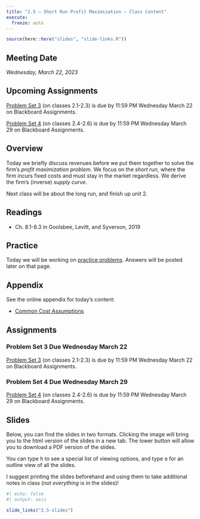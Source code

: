 ```yaml
---
title: "2.5 — Short Run Profit Maximization — Class Content"
execute:
  freeze: auto
---
```


```r
source(here::here("slides", "slide-links.R"))
```

::: {.callout-note appearance=minimal}
# Meeting Date
*Wednesday, March 22, 2023*
:::

::: callout-warning
# Upcoming Assignments
[Problem Set 3](/assignments/03-problem-set) (on classes 2.1-2.3) is due by 11:59 PM Wednesday March 22 on Blackboard Assignments.

[Problem Set 4](/assignments/04-problem-set) (on classes 2.4-2.6) is due by 11:59 PM Wednesday March 29 on Blackboard Assignments.

:::

## <i class="fas fa-info-circle fa-lg"></i> Overview

Today we briefly discuss revenues before we put them together to solve the firm's *profit maximization problem*. We focus on the *short run*, where the firm incurs fixed costs and must stay in the market regardless. We derive the firm's (inverse) *supply curve*.

Next class will be about the long run, and finish up unit 2.

## <i class="fas fa-book-reader fa-lg"></i> Readings

- <i class="fas fa-book"></i> Ch. 8.1-8.3 in Goolsbee, Levitt, and Syverson, 2019

## <i class="fas fa-dumbbell"></i> Practice

Today we will be working on [practice problems](/practice/2.5-practice). Answers will be posted later on that page.

## <i class="fas fa-sigma"></i> Appendix

See the online appendix for today's content:

- [Common Cost Assumptions](/resources/appendices/2.5-appendix.html#common-cost-assumptions)

## <i class="fas fa-laptop-code"></i> Assignments

### Problem Set 3 Due Wednesday March 22

[Problem Set 3](/assignments/03-problem-set) (on classes 2.1-2.3) is due by 11:59 PM Wednesday March 22 on Blackboard Assignments.

### Problem Set 4 Due Wednesday March 29

[Problem Set 4](/assignments/04-problem-set) (on classes 2.4-2.6) is due by 11:59 PM Wednesday March 29 on Blackboard Assignments.

## <i class="fas fa-chalkboard-teacher"></i> Slides

Below, you can find the slides in two formats. Clicking the image will bring you to the html version of the slides in a new tab. The lower button will allow you to download a PDF version of the slides. 

::: callout-tip
You can type <kbd>h</kbd> to see a special list of viewing options, and type <kbd>o</kbd> for an outline view of all the slides.
:::

I suggest printing the slides beforehand and using them to take additional notes in class (*not everything* is in the slides)!

```r
#| echo: false
#| output: asis

slide_links("2.5-slides")
```


